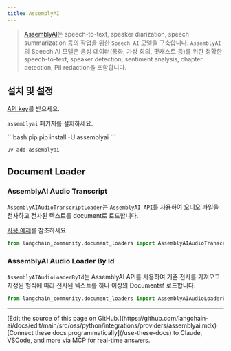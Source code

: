 ```yaml
---
title: AssemblyAI
---
```


>[AssemblyAI](https://www.assemblyai.com/)는 speech-to-text, speaker diarization, speech summarization 등의 작업을 위한 `Speech AI` 모델을 구축합니다.
> `AssemblyAI`의 Speech AI 모델은 음성 데이터(통화, 가상 회의, 팟캐스트 등)를 위한 정확한 speech-to-text, speaker detection, sentiment analysis, chapter detection, PII redaction을 포함합니다.



## 설치 및 설정

[API key](https://www.assemblyai.com/dashboard/signup)를 받으세요.

`assemblyai` 패키지를 설치하세요.

<CodeGroup>
```bash pip
pip install -U assemblyai
```

```bash uv
uv add assemblyai
```
</CodeGroup>

## Document Loader

###  AssemblyAI Audio Transcript

`AssemblyAIAudioTranscriptLoader`는 `AssemblyAI API`를 사용하여 오디오 파일을 전사하고 전사된 텍스트를 document로 로드합니다.

[사용 예제](/oss/python/integrations/document_loaders/assemblyai)를 참조하세요.

```python
from langchain_community.document_loaders import AssemblyAIAudioTranscriptLoader
```

###  AssemblyAI Audio Loader By Id

`AssemblyAIAudioLoaderById`는 AssemblyAI API를 사용하여 기존 전사를 가져오고 지정된 형식에 따라 전사된 텍스트를 하나 이상의 Document로 로드합니다.

```python
from langchain_community.document_loaders import AssemblyAIAudioLoaderById
```

---

<Callout icon="pen-to-square" iconType="regular">
    [Edit the source of this page on GitHub.](https://github.com/langchain-ai/docs/edit/main/src/oss/python/integrations/providers/assemblyai.mdx)
</Callout>
<Tip icon="terminal" iconType="regular">
    [Connect these docs programmatically](/use-these-docs) to Claude, VSCode, and more via MCP for    real-time answers.
</Tip>
